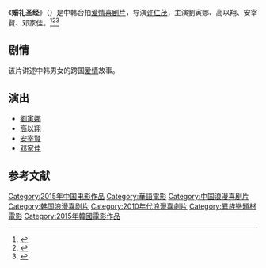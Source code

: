 {{电影信息框
| 片名     = 婚礼圣经
| 电影原名 = ''{{lang|en|Wedding Bible}}''
| 图像     = 
| 图像说明 = 
| 导演     = [[许仁茂|许仁茂]]
| 监制     = 
| 制片     = 
| 编剧     = 
| 原著     = 
| 主演     = 劉寅娜<br>高以翔<br>安宰賢<br>邓家佳
| 配乐     = 
| 摄影     = 
| 剪辑     = 
| 制片商   = 
| 发行商   = 
| 上映日期 = {{Film date|2015|||中国大陆}}
| 片长     = ？分钟
| 产地     = {{中國大陸電影產地}}<br>{{KOR}}
| 语言     = 普通话
| 预算     = 
| 票房     = 
| 前集     = 
| 续集     = 
}}
《'''婚礼圣经'''》（{{lang-en|''Wedding Bible''}}）是中韩合拍[[爱情片|爱情]][[喜剧片|喜剧片]]，导演[[许仁茂|许仁茂]]，主演劉寅娜、高以翔、安宰賢、邓家佳。<ref>{{cite news|author=采访编辑：孙吟雪|url=http://twent.chinayes.com/content/20140318/kiu95cze9hsp4.shtml|title=千颂伊弟安宰贤确认出演《Wedding Bible》 刘仁娜尚未敲定|newspaper=Yes娱乐新闻中心|accessdate=2015-05-10|date=2014-03-18|deadurl=yes|archiveurl=https://web.archive.org/web/20150518091520/http://twent.chinayes.com/content/20140318/kiu95cze9hsp4.shtml|archivedate=2015-05-18}}</ref><ref>{{cite news |author= |url=http://www.hunantv.com/c/20140321/093453128.html |title=刘仁娜安宰贤凭《星你》大红 将加盟中国电影 |newspaper=湖南卫视 |accessdate=2015-05-10 |date=2014-03-21 |archive-date=2015-09-24 |archive-url=https://web.archive.org/web/20150924042209/http://www.hunantv.com/c/20140321/093453128.html |dead-url=no }}</ref><ref>{{cite news|author=|url=http://world.kankanews.com/Kortour/2014-03-21/4174614.shtml|title=韩流新闻：《星你》红配角刘仁娜和安宰贤将携手中国演员高以翔、邓家佳出演电影《婚礼圣经》，并将于今年下半年往返于韩国和中国进行拍摄|newspaper=韩国旅游发展局|accessdate=2015-05-10|date=2014-03-21|deadurl=yes|archiveurl=https://web.archive.org/web/20150518092624/http://world.kankanews.com/Kortour/2014-03-21/4174614.shtml|archivedate=2015-05-18}}</ref>

==剧情==
该片讲述中韩男女的跨国[[爱情|爱情]]故事。

== 演出 ==
*[[劉寅娜|劉寅娜]]
*[[高以翔|高以翔]]
*[[安宰賢|安宰賢]]
*[[邓家佳|邓家佳]]

==参考文献==
{{reflist}}
<!-- 
== 外部链接==
* {{douban|}}
* {{Mtime|}}
 -->
{{DEFAULTSORT:Hun婚礼圣经}}
[[Category:2015年中国电影作品|Category:2015年中国电影作品]]
[[Category:華語電影|Category:華語電影]]
[[Category:中国浪漫喜剧片|Category:中国浪漫喜剧片]]
[[Category:韩国浪漫喜剧片|Category:韩国浪漫喜剧片]]
[[Category:2010年代浪漫喜劇片|Category:2010年代浪漫喜劇片]]
[[Category:異族戀題材電影|Category:異族戀題材電影]]
[[Category:2015年韓國電影作品|Category:2015年韓國電影作品]]